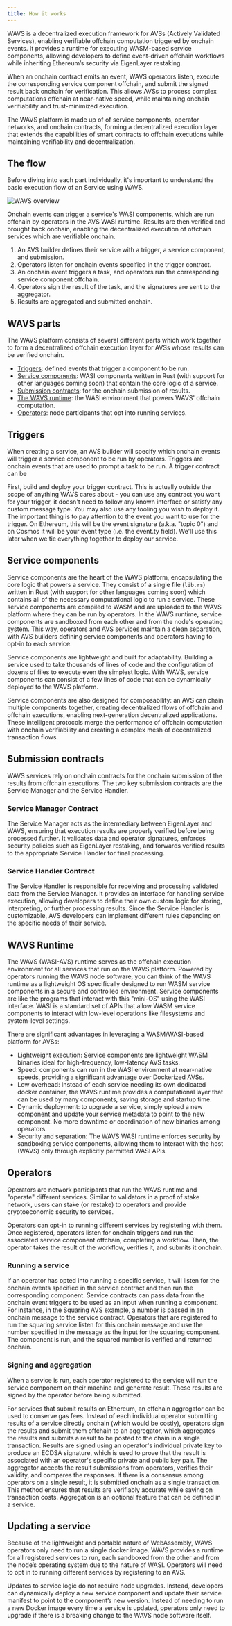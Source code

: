 ```yaml
---
title: How it works
---
```


WAVS is a decentralized execution framework for AVSs (Actively Validated Services), enabling verifiable offchain computation triggered by onchain events. It provides a runtime for executing WASM-based service components, allowing developers to define event-driven offchain workflows while inheriting Ethereum’s security via EigenLayer restaking.

When an onchain contract emits an event, WAVS operators listen, execute the corresponding service component offchain, and submit the signed result back onchain for verification. This allows AVSs to process complex computations offchain at near-native speed, while maintaining onchain verifiability and trust-minimized execution.

The WAVS platform is made up of of service components, operator networks, and onchain contracts, forming a decentralized execution layer that extends the capabilities of smart contracts to offchain executions while maintaining verifiability and decentralization.


## The flow

Before diving into each part individually, it's important to understand the basic execution flow of an Service using WAVS.

<img alt="WAVS overview" src="/diagrams/flow.png" />

Onchain events can trigger a service's WASI components, which are run offchain by operators in the AVS WASI runtime. Results are then verified and brought back onchain, enabling the decentralized execution of offchain services which are verifiable onchain.

1. An AVS builder defines their service with a trigger, a service component, and submission.
2. Operators listen for onchain events specified in the trigger contract.
3. An onchain event triggers a task, and operators run the corresponding service component offchain.
4. Operators sign the result of the task, and the signatures are sent to the aggregator.
5. Results are aggregated and submitted onchain.


## WAVS parts

The WAVS platform consists of several different parts which work together to form a decentralized offchain execution layer for AVSs whose results can be verified onchain.
- [Triggers](#triggers): defined events that trigger a component to be run.
- [Service components](#service-components): WASI components written in Rust (with support for other languages coming soon) that contain the core logic of a service.
- [Submission contracts](#submission-contracts): for the onchain submission of results.
- [The WAVS runtime](#wavs-runtime): the WASI environment that powers WAVS' offchain computation.
- [Operators](#operators): node participants that opt into running services.


## Triggers

When creating a service, an AVS builder will specify which onchain events will trigger a service component to be run by operators. Triggers are onchain events that are used to prompt a task to be run. A trigger contract can be


First, build and deploy your trigger contract. This is actually outside the scope of anything WAVS cares about - you can use any contract you want for your trigger, it doesn't need to follow any known interface or satisfy any custom message type. You may also use any tooling you wish to deploy it. The important thing is to pay attention to the event you want to use for the trigger. On Ethereum, this will be the event signature (a.k.a. "topic 0") and on Cosmos it will be your event type (i.e. the event.ty field). We'll use this later when we tie everything together to deploy our service.



## Service components

Service components are the heart of the WAVS platform, encapsulating the core logic that powers a service. They consist of a single file (`lib.rs`) written in Rust (with support for other languages coming soon) which contains all of the necessary computational logic to run a service. These service components are compiled to WASM and are uploaded to the WAVS platform where they can be run by operators. In the WAVS runtime, service components are sandboxed from each other and from the node's operating system. This way, operators and AVS services maintain a clean separation, with AVS builders defining service components and operators having to opt-in to each service.

Service components are lightweight and built for adaptability. Building a service used to take thousands of lines of code and the configuration of dozens of files to execute even the simplest logic. With WAVS, service components can consist of a few lines of code that can be dynamically deployed to the WAVS platform.

Service components are also designed for composability: an AVS can chain multiple components together, creating decentralized flows of offchain and offchain executions, enabling next-generation decentralized applications. These intelligent protocols merge the performance of offchain computation with onchain verifiability and creating a complex mesh of decentralized transaction flows.


## Submission contracts

WAVS services rely on onchain contracts for the onchain submission of the results from offchain executions. The two key submission contracts are the Service Manager and the Service Handler.

### Service Manager Contract

The Service Manager acts as the intermediary between EigenLayer and WAVS, ensuring that execution results are properly verified before being processed further. It validates data and operator signatures, enforces security policies such as EigenLayer restaking, and forwards verified results to the appropriate Service Handler for final processing.

### Service Handler Contract

The Service Handler is responsible for receiving and processing validated data from the Service Manager. It provides an interface for handling service execution, allowing developers to define their own custom logic for storing, interpreting, or further processing results. Since the Service Handler is customizable, AVS developers can implement different rules depending on the specific needs of their service.

## WAVS Runtime

The WAVS (WASI-AVS) runtime serves as the offchain execution environment for all services that run on the WAVS platform. Powered by operators running the WAVS node software, you can think of the WAVS runtime as a lightweight OS specifically designed to run WASM service components in a secure and controlled environment. Service components are like the programs that interact with this "mini-OS" using the WASI interface. WASI is a standard set of APIs that allow WASM service components to interact with low-level operations like filesystems and system-level settings.

There are significant advantages in leveraging a WASM/WASI-based platform for AVSs:

- Lightweight execution: Service components are lightweight WASM binaries ideal for high-frequency, low-latency AVS tasks.
- Speed: components can run in the WASI environment at near-native speeds, providing a significant advantage over Dockerized AVSs.
- Low overhead: Instead of each service needing its own dedicated docker container, the WAVS runtime provides a computational layer that can be used by many components, saving storage and startup time.
- Dynamic deployment: to upgrade a service, simply upload a new component and update your service metadata to point to the new component. No more downtime or coordination of new binaries among operators.
- Security and separation: The WAVS WASI runtime enforces security by sandboxing service components, allowing them to interact with the host (WAVS) only through explicitly permitted WASI APIs.

## Operators

Operators are network participants that run the WAVS runtime and "operate" different services.  Similar to validators in a proof of stake network, users can stake (or restake) to operators and provide cryptoeconomic security to services.

Operators can opt-in to running different services by registering with them. Once registered, operators listen for onchain triggers and run the associated service component offchain, completing a workflow. Then, the operator takes the result of the workflow, verifies it, and submits it onchain.


### Running a service

If an operator has opted into running a specific service, it will listen for the onchain events specified in the service contract and then run the corresponding component. Service contracts can pass data from the onchain event triggers to be used as an input when running a component. For instance, in the Squaring AVS example, a number is passed in an onchain message to the service contract. Operators that are registered to run the squaring service listen for this onchain message and use the number specified in the message as the input for the squaring component. The component is run, and the squared number is verified and returned onchain.


### Signing and aggregation

When a service is run, each operator registered to the service will run the service component on their machine and generate result. These results are signed by the operator before being submitted.

For services that submit results on Ethereum, an offchain aggregator can be used to conserve gas fees. Instead of each individual operator submitting results of a service directly onchain (which would be costly), operators sign the results and submit them offchain to an aggregator, which aggregates the results and submits a result to be posted to the chain in a single transaction. Results are signed using an operator's individual private key to produce an ECDSA signature, which is used to prove that the result is associated with an operator's specific private and public key pair. The aggregator accepts the result submissions from operators, verifies their validity, and compares the responses. If there is a consensus among operators on a single result, it is submitted onchain as a single transaction. This method ensures that results are verifiably accurate while saving on transaction costs. Aggregation is an optional feature that can be defined in a service.

## Updating a service

Because of the lightweight and portable nature of WebAssembly, WAVS operators only need to run a single docker image. WAVS provides a runtime for all registered services to run, each sandboxed from the other and from the node’s operating system due to the nature of WASI. Operators will need to opt in to running different services by registering to an AVS.

Updates to service logic do not require node upgrades. Instead, developers can dynamically deploy a new service component and update their service manifest to point to the component’s new version. Instead of needing to run a new Docker image every time a service is updated, operators only need to upgrade if there is a breaking change to the WAVS node software itself.

